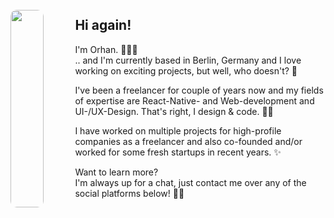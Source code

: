 <div style="display: flex;">
<div style="flex: 0.4; padding-top: 17px">
    <img style="width: 100%; border-radius: 10px; height: auto" src="me-about.png"/>    
</div>
<div style="flex: 3; margin-left: 50px">
<h2>Hi again!</h2>
<p>I'm Orhan. 🙋🏻‍♂️<br/>
.. and I'm currently based in Berlin, Germany and I love working on exciting projects, but well, who doesn't? 🤗<br/>

I've been a freelancer for couple of years now and my fields of expertise are React-Native- and Web-development and UI-/UX-Design. That's right, I design & code. 🥷🏻<br/>

I have worked on multiple projects for high-profile companies as a freelancer and also co-founded and/or worked for some fresh startups in recent years. ✨<br/>

Want to learn more?<br/>
I'm always up for a chat, just contact me over any of the social platforms below! 🤝🏻
</p>
</div>
</div>